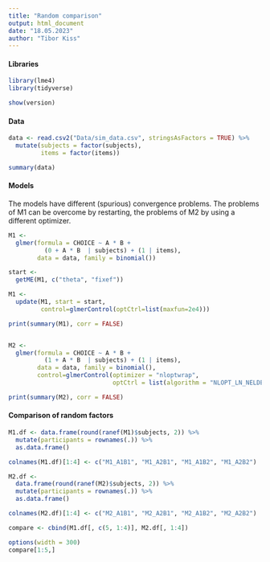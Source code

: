 ```yaml
---
title: "Random comparison"
output: html_document
date: "18.05.2023"
author: "Tibor Kiss"
---
```


#### Libraries

```r

library(lme4)
library(tidyverse)

show(version)
```

#### Data

```r

data <- read.csv2("Data/sim_data.csv", stringsAsFactors = TRUE) %>%
  mutate(subjects = factor(subjects),
         items = factor(items))

summary(data)

```

#### Models

The models have different (spurious) convergence problems. The problems of M1 can be overcome by restarting, the problems of M2 by using a different optimizer. 

```r

M1 <-
  glmer(formula = CHOICE ~ A * B + 
          (0 + A * B  | subjects) + (1 | items), 
        data = data, family = binomial())

start <-
  getME(M1, c("theta", "fixef"))

M1 <- 
  update(M1, start = start,
         control=glmerControl(optCtrl=list(maxfun=2e4)))

print(summary(M1), corr = FALSE)


M2 <-
  glmer(formula = CHOICE ~ A * B +
          (1 + A * B  | subjects) + (1 | items), 
        data = data, family = binomial(),
        control=glmerControl(optimizer = "nloptwrap",
                             optCtrl = list(algorithm = "NLOPT_LN_NELDERMEAD")))

print(summary(M2), corr = FALSE)

```

#### Comparison of random factors

```r

M1.df <- data.frame(round(ranef(M1)$subjects, 2)) %>%
  mutate(participants = rownames(.)) %>%
  as.data.frame()

colnames(M1.df)[1:4] <- c("M1_A1B1", "M1_A2B1", "M1_A1B2", "M1_A2B2")

M2.df <- 
  data.frame(round(ranef(M2)$subjects, 2)) %>%
  mutate(participants = rownames(.)) %>%
  as.data.frame()

colnames(M2.df)[1:4] <- c("M2_A1B1", "M2_A2B1", "M2_A1B2", "M2_A2B2")

compare <- cbind(M1.df[, c(5, 1:4)], M2.df[, 1:4])

options(width = 300)
compare[1:5,]
```

